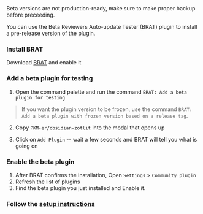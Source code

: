 
<ObsidianInfo channel="beta" />

<Callout type="warning">
  Beta versions are not production-ready, make sure to make proper backup before
  preceeding.
</Callout>

You can use the Beta Reviewers Auto-update Tester (BRAT) plugin to install a pre-release version of the plugin.

<Steps>

### Install BRAT

Download [BRAT](https://obsidian.md/plugins?id=obsidian42-brat) and enable it

### Add a beta plugin for testing

1. Open the command palette and run the command `BRAT: Add a beta plugin for testing`

> If you want the plugin version to be frozen, use the command `BRAT: Add a beta plugin with frozen version based on a release tag`.

2. Copy `PKM-er/obsidian-zotlit` into the modal that opens up

3. Click on `Add Plugin` -- wait a few seconds and BRAT will tell you what is going on

### Enable the beta plugin

1. After BRAT confirms the installation, Open `Settings` > `Community plugin`
2. Refresh the list of plugins
3. Find the beta plugin you just installed and Enable it.

### Follow the [setup instructions](#basic-setup)

</Steps>
